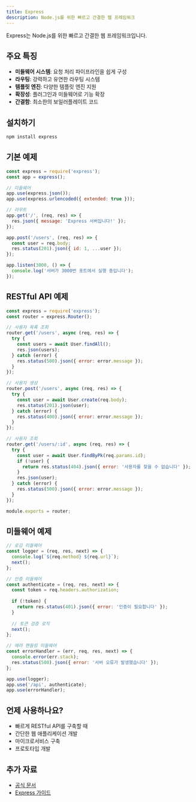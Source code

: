 ```yaml
---
title: Express
description: Node.js를 위한 빠르고 간결한 웹 프레임워크
---
```


Express는 Node.js를 위한 빠르고 간결한 웹 프레임워크입니다.

## 주요 특징

- **미들웨어 시스템**: 요청 처리 파이프라인을 쉽게 구성
- **라우팅**: 강력하고 유연한 라우팅 시스템
- **템플릿 엔진**: 다양한 템플릿 엔진 지원
- **확장성**: 플러그인과 미들웨어로 기능 확장
- **간결함**: 최소한의 보일러플레이트 코드

## 설치하기

```bash
npm install express
```

## 기본 예제

```javascript
const express = require('express');
const app = express();

// 미들웨어
app.use(express.json());
app.use(express.urlencoded({ extended: true }));

// 라우트
app.get('/', (req, res) => {
  res.json({ message: 'Express 서버입니다!' });
});

app.post('/users', (req, res) => {
  const user = req.body;
  res.status(201).json({ id: 1, ...user });
});

app.listen(3000, () => {
  console.log('서버가 3000번 포트에서 실행 중입니다');
});
```

## RESTful API 예제

```javascript
const express = require('express');
const router = express.Router();

// 사용자 목록 조회
router.get('/users', async (req, res) => {
  try {
    const users = await User.findAll();
    res.json(users);
  } catch (error) {
    res.status(500).json({ error: error.message });
  }
});

// 사용자 생성
router.post('/users', async (req, res) => {
  try {
    const user = await User.create(req.body);
    res.status(201).json(user);
  } catch (error) {
    res.status(400).json({ error: error.message });
  }
});

// 사용자 조회
router.get('/users/:id', async (req, res) => {
  try {
    const user = await User.findByPk(req.params.id);
    if (!user) {
      return res.status(404).json({ error: '사용자를 찾을 수 없습니다' });
    }
    res.json(user);
  } catch (error) {
    res.status(500).json({ error: error.message });
  }
});

module.exports = router;
```

## 미들웨어 예제

```javascript
// 로깅 미들웨어
const logger = (req, res, next) => {
  console.log(`${req.method} ${req.url}`);
  next();
};

// 인증 미들웨어
const authenticate = (req, res, next) => {
  const token = req.headers.authorization;
  
  if (!token) {
    return res.status(401).json({ error: '인증이 필요합니다' });
  }
  
  // 토큰 검증 로직
  next();
};

// 에러 핸들링 미들웨어
const errorHandler = (err, req, res, next) => {
  console.error(err.stack);
  res.status(500).json({ error: '서버 오류가 발생했습니다' });
};

app.use(logger);
app.use('/api', authenticate);
app.use(errorHandler);
```

## 언제 사용하나요?

- 빠르게 RESTful API를 구축할 때
- 간단한 웹 애플리케이션 개발
- 마이크로서비스 구축
- 프로토타입 개발

## 추가 자료

- [공식 문서](https://expressjs.com)
- [Express 가이드](https://expressjs.com/en/guide/routing.html)

